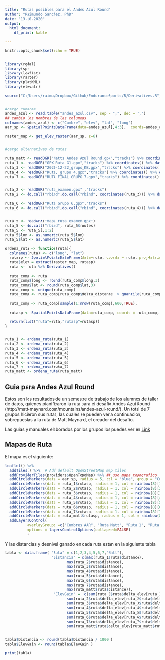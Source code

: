 ```yaml
---
title: "Rutas posibles para el Andes Azul Round"
author: "Raimundo Sanchez, PhD"
date: "13-10-2020"
output: 
  html_document:
    df_print: kable
 
---
```


```r
knitr::opts_chunk$set(echo = TRUE)


library(rgdal)
library(sp)
library(leaflet)
library(raster)
library(plotKML)
library(elevatr)

source("C:/Users/raimu/Dropbox/Github/EnduranceSports/R/Derivatives.R")


#cargo cumbres
andes_azul <- read.table("andes_azul.csv", sep = ";", dec = ",")
## cambio los nombres de las columnas
colnames(andes_azul) <- c("Cumbre", "elev", "lat", "long")
aar_sp <- SpatialPointsDataFrame(data=andes_azul[,4:3],  coords=andes_azul[,4:3], proj4string=CRS("+proj=longlat +datum=WGS84"))

raster_map <- get_elev_raster(aar_sp, z=6)


#cargo alternativas de rutas

ruta_matt <- readOGR("Matts Andes Azul Round.gpx","tracks") %>% coordinates() %>% data.frame()
ruta_1 <- readOGR("GPX Ruta G1.gpx","tracks") %>% coordinates() %>% data.frame()
ruta_3 <- readOGR("2020-12-22_grupo_KB.gpx","tracks") %>% coordinates() %>% data.frame()
ruta_4 <- readOGR("Ruta, grupo 4.gpx","tracks") %>% coordinates() %>% data.frame()
ruta_7 <- readOGR("RUTA FINAL GRUPO 7.gpx","tracks") %>% coordinates() %>% data.frame()


ruta_2 <- readOGR("ruta_examen.gpx" ,"tracks") 
ruta_2 <- do.call("rbind",do.call("rbind", coordinates(ruta_2))) %>% data.frame()

ruta_6 <- readOGR("Ruta Grupo 6.gpx","tracks") 
ruta_6 <- do.call("rbind",do.call("rbind", coordinates(ruta_6))) %>% data.frame()


ruta_5 <- readGPX("mapa ruta examen.gpx")
ruta_5 <- do.call("rbind", ruta_5$routes)
ruta_5 <- ruta_5[,1:2]
ruta_5$lon <- as.numeric(ruta_5$lon)
ruta_5$lat <- as.numeric(ruta_5$lat)

ordena_ruta <- function(ruta){
  colnames(ruta) <- c("long", "lat")
  rutasp <- SpatialPointsDataFrame(data=ruta, coords = ruta, proj4string=CRS("+proj=longlat +datum=WGS84"))
  ruta$elev = extract(raster_map, rutasp)
  ruta <- ruta %>% Derivatives()
  
  ruta_comp <- ruta
  ruta_comp$long <- round(ruta_comp$long,3)
  ruta_comp$lat <- round(ruta_comp$lat,3)
  ruta_comp <- unique(ruta_comp)
  ruta_comp <- ruta_comp[ruta_comp$delta_distance  > quantile(ruta_comp$delta_distance, .2),]
  
  ruta_comp <- ruta_comp[sample(1:nrow(ruta_comp),600,TRUE),]
  
  rutasp <- SpatialPointsDataFrame(data=ruta_comp, coords = ruta_comp, proj4string=CRS("+proj=longlat +datum=WGS84"))

  return(list("ruta"=ruta,"rutasp"=rutasp))
}


ruta_1 <- ordena_ruta(ruta_1)
ruta_2 <- ordena_ruta(ruta_2)
ruta_3 <- ordena_ruta(ruta_3)
ruta_4 <- ordena_ruta(ruta_4)
ruta_5 <- ordena_ruta(ruta_5)
ruta_6 <- ordena_ruta(ruta_6)
ruta_7 <- ordena_ruta(ruta_7)
ruta_matt <- ordena_ruta(ruta_matt)

```

## Guia para Andes Azul Round

Estos son los resultados de un semestre de trabajo de los alumnos de taller de datos, quienes planificaron la ruta para el desafio Andes Azul Round (http://matt-maynard.com/mountains/andes-azul-round/). Un total de 7 grupos hicieron sus rutas, las cuales se pueden ver a continuacion, sobrepuestas a la ruta de Matt Maynard, el creador del desafio. 

Las guias y manuales elaborados por los grupos los puedes ver en [Link](./folletos_andes_azul)

## Mapas de Ruta

El mapa es el siguiente:

```r
leaflet() %>%
  addTiles() %>%  # Add default OpenStreetMap map tiles
  addProviderTiles(providers$OpenTopoMap) %>% ## uso mapa topografico
  addCircleMarkers(data = aar_sp, radius = 5, col = "blue", group = "Cumbres AAR") %>% #grafico cumbres andes azul
  addCircleMarkers(data = ruta_1$rutasp, radius = 1, col = rainbow(8)[1], group="Ruta 1") %>% 
  addCircleMarkers(data = ruta_2$rutasp, radius = 1, col = rainbow(8)[2], group="Ruta 2") %>% 
  addCircleMarkers(data = ruta_3$rutasp, radius = 1, col = rainbow(8)[3], group="Ruta 3") %>% 
  addCircleMarkers(data = ruta_4$rutasp, radius = 1, col = rainbow(8)[4], group="Ruta 4") %>% 
  addCircleMarkers(data = ruta_5$rutasp, radius = 1, col = rainbow(8)[5], group="Ruta 5") %>% 
  addCircleMarkers(data = ruta_6$rutasp, radius = 1, col = rainbow(8)[6], group="Ruta 6") %>% 
  addCircleMarkers(data = ruta_7$rutasp, radius = 1, col = rainbow(8)[7], group="Ruta 7") %>% 
  addCircleMarkers(data = ruta_matt$rutasp, radius = 1, col = rainbow(8)[8], group="Ruta Matt") %>% 
  addLayersControl(
          overlayGroups =c("Cumbres AAR", "Ruta Matt", "Ruta 1", "Ruta 2", "Ruta 3", "Ruta 4", "Ruta 5", "Ruta 6", "Ruta 7"),
          options = layersControlOptions(collapsed=FALSE)
          )
```

Y las distancias y desnivel ganado en cada ruta estan en la siguiente tabla

```r

tabla <- data.frame( "Ruta" = c(1,2,3,4,5,6,7,"Matt"),
                     "Distancia" = c(max(ruta_1$ruta$distance),
                            max(ruta_2$ruta$distance),
                            max(ruta_3$ruta$distance),
                            max(ruta_4$ruta$distance),
                            max(ruta_5$ruta$distance),
                            max(ruta_6$ruta$distance),
                            max(ruta_7$ruta$distance),
                            max(ruta_matt$ruta$distance)),
                      "ElevGain" =  c(sum(ruta_1$ruta$delta_elev[ruta_1$ruta$delta_elev > 0]),
                            sum(ruta_2$ruta$delta_elev[ruta_2$ruta$delta_elev > 0]),
                            sum(ruta_3$ruta$delta_elev[ruta_3$ruta$delta_elev > 0]),
                            sum(ruta_4$ruta$delta_elev[ruta_4$ruta$delta_elev > 0]),
                            sum(ruta_5$ruta$delta_elev[ruta_5$ruta$delta_elev > 0]),
                            sum(ruta_6$ruta$delta_elev[ruta_6$ruta$delta_elev > 0]),
                            sum(ruta_7$ruta$delta_elev[ruta_7$ruta$delta_elev > 0]),
                            sum(ruta_matt$ruta$delta_elev[ruta_matt$ruta$delta_elev > 0])))


tabla$Distancia <- round(tabla$Distancia / 1000 )
tabla$ElevGain <- round(tabla$ElevGain )

print(tabla) 
```
